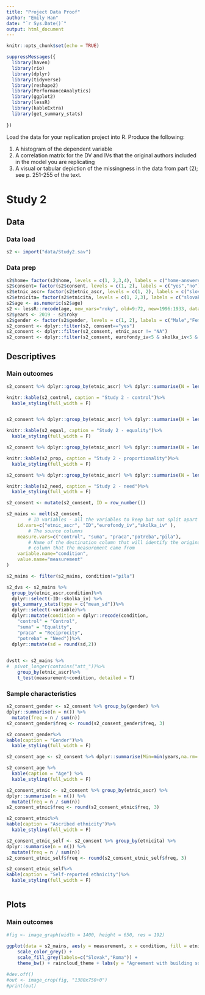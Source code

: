 ```yaml
---
title: "Project Data Proof"
author: "Emily Han"
date: "`r Sys.Date()`"
output: html_document
---
```


```r
knitr::opts_chunk$set(echo = TRUE)
```

```r
suppressMessages({
  library(haven)
  library(rio)
  library(dplyr)
  library(tidyverse)
  library(reshape2)
  library(PerformanceAnalytics)
  library(ggplot2)
  library(lessR)
  library(kableExtra)
  library(get_summary_stats)
  
})
```


Load the data for your replication project into R.  Produce the following:

1. A histogram of the dependent variable
2. A correlation matrix for the DV and IVs that the original authors included in the model you are replicating
3. A visual or tabular depiction of the missingness in the data from part (2); see p. 251-255 of the text.


# Study 2 {.tabset}
## Data {.tabset}
### Data load
```r
s2 <- import("data/Study2.sav")
```

### Data prep
```r
s2$home= factor(s2$home, levels = c(1, 2,3,4), labels = c("home-answered","away-notanswered","home-return", "away-return"))
s2$consent= factor(s2$consent, levels = c(1, 2), labels = c("yes","no"))
s2$etnic_ascr= factor(s2$etnic_ascr, levels = c(1, 2), labels = c("slovak","roma"))
s2$etnicita= factor(s2$etnicita, levels = c(1, 2,3), labels = c("slovak","roma","other"))
s2$age <- as.numeric(s2$age)
s2 <- lessR::recode(age, new_vars="roky", old=9:72, new=1996:1933, data = s2)
s2$years <- 2019 - s2$roky
s2$gender <- factor(s2$gender, levels = c(1, 2), labels = c("Male","Female"))
s2_consent <- dplyr::filter(s2, consent=="yes")
s2_consent <- dplyr::filter(s2_consent, etnic_ascr != "NA")
s2_consent <- dplyr::filter(s2_consent, eurofondy_iv<5 & skolka_iv<5 & skolka_agree<5 & skolka_vote<5 & skolka_norms < 5 & control < 5 & suma < 5 & praca < 5 & potreba<5 & pila <5 )
```

## Descriptives {.tabset}
### Main outcomes {.tabset}
```r
s2_consent %>% dplyr::group_by(etnic_ascr) %>% dplyr::summarise(N = length(control), Min=min(control,na.rm= TRUE),Q1 = quantile(control,probs = .25,na.rm = TRUE),Median = median(control, na.rm = TRUE),Q3 = quantile(control,probs = .75,na.rm = TRUE),Max = max(control,na.rm = TRUE),Mean = mean(control, na.rm = TRUE),SD = sd(control, na.rm = TRUE), Skew = skewness(control, na.rm = TRUE), Kurtosis = kurtosis(control, na.rm = TRUE)) -> s2_control

knitr::kable(s2_control, caption = "Study 2 - control")%>%
  kable_styling(full_width = F)


s2_consent %>% dplyr::group_by(etnic_ascr) %>% dplyr::summarise(N = length(suma), Min=min(suma,na.rm= TRUE),Q1 = quantile(suma,probs = .25,na.rm = TRUE),Median = median(suma, na.rm = TRUE),Q3 = quantile(suma,probs = .75,na.rm = TRUE),Max = max(suma,na.rm = TRUE),Mean = mean(suma, na.rm = TRUE),SD = sd(suma, na.rm = TRUE), Skew = skewness(suma, na.rm = TRUE), Kurtosis = kurtosis(suma, na.rm = TRUE)) -> s2_equal

knitr::kable(s2_equal, caption = "Study 2 - equality")%>%
  kable_styling(full_width = F)

s2_consent %>% dplyr::group_by(etnic_ascr) %>% dplyr::summarise(N = length(praca), Min=min(praca,na.rm= TRUE),Q1 = quantile(praca,probs = .25,na.rm = TRUE),Median = median(praca, na.rm = TRUE),Q3 = quantile(praca,probs = .75,na.rm = TRUE),Max = max(praca,na.rm = TRUE),Mean = mean(praca, na.rm = TRUE),SD = sd(praca, na.rm = TRUE), Skew = skewness(praca, na.rm = TRUE), Kurtosis = kurtosis(praca, na.rm = TRUE)) -> s2_prop

knitr::kable(s2_prop, caption = "Study 2 - proportionality")%>%
  kable_styling(full_width = F)

s2_consent %>% dplyr::group_by(etnic_ascr) %>% dplyr::summarise(N = length(potreba), Min=min(potreba,na.rm= TRUE),Q1 = quantile(potreba,probs = .25,na.rm = TRUE),Median = median(potreba, na.rm = TRUE),Q3 = quantile(potreba,probs = .75,na.rm = TRUE),Max = max(potreba,na.rm = TRUE),Mean = mean(potreba, na.rm = TRUE),SD = sd(potreba, na.rm = TRUE), Skew = skewness(potreba, na.rm = TRUE), Kurtosis = kurtosis(potreba, na.rm = TRUE)) -> s2_need

knitr::kable(s2_need, caption = "Study 2 - need")%>%
  kable_styling(full_width = F)

```

```r

s2_consent <- mutate(s2_consent, ID = row_number())

s2_mains <- melt(s2_consent,
        # ID variables - all the variables to keep but not split apart on
    id.vars=c("etnic_ascr", "ID","eurofondy_iv","skolka_iv" ),
        # The source columns
    measure.vars=c("control", "suma", "praca","potreba","pila"),
        # Name of the destination column that will identify the original
        # column that the measurement came from
    variable.name="condition",
    value.name="measurement"
)

s2_mains <- filter(s2_mains, condition!="pila") 

s2_dvs <- s2_mains %>%
  group_by(etnic_ascr,condition)%>%
  dplyr::select(-ID:-skolka_iv) %>%
  get_summary_stats(type = c("mean_sd"))%>%
  dplyr::select(-variable)%>%
  dplyr::mutate(condition = dplyr::recode(condition,
    "control" = "Control",
    "suma" = "Equality",
    "praca" = "Reciprocity",
    "potreba" = "Need"))%>%
  dplyr::mutate(sd = round(sd,2))
      

dvstt <- s2_mains %>% 
#  pivot_longer(contains("att_"))%>% 
    group_by(etnic_ascr)%>% 
    t_test(measurement~condition, detailed = T)      

```


### Sample characteristics
```r
s2_consent_gender <- s2_consent %>% group_by(gender) %>% 
dplyr::summarise(n = n()) %>%
  mutate(freq = n / sum(n))
s2_consent_gender$freq <- round(s2_consent_gender$freq, 3)

s2_consent_gender%>%
kable(caption = "Gender")%>%
  kable_styling(full_width = F)

s2_consent_age <- s2_consent %>% dplyr::summarise(Min=min(years,na.rm= TRUE),Q1 = quantile(years,probs = .25,na.rm = TRUE),Median = median(years, na.rm = TRUE),Q3 = quantile(years,probs = .75,na.rm = TRUE),Max = max(years,na.rm = TRUE),Mean = round(mean(years, na.rm = TRUE),3),SD = round(sd(years, na.rm = TRUE),2),n = n(),Missing = sum(is.na(years))) 

s2_consent_age %>%
  kable(caption = "Age") %>%
  kable_styling(full_width = F)

s2_consent_etnic <- s2_consent %>% group_by(etnic_ascr) %>% 
dplyr::summarise(n = n()) %>%
  mutate(freq = n / sum(n))
s2_consent_etnic$freq <- round(s2_consent_etnic$freq, 3)

s2_consent_etnic%>%
kable(caption = "Ascribed ethnicity")%>%
  kable_styling(full_width = F)

s2_consent_etnic_self <- s2_consent %>% group_by(etnicita) %>% 
dplyr::summarise(n = n()) %>%
  mutate(freq = n / sum(n))
s2_consent_etnic_self$freq <- round(s2_consent_etnic_self$freq, 3)

s2_consent_etnic_self%>%
kable(caption = "Self-reported ethnicity")%>%
  kable_styling(full_width = F)
```



```r

```

## Plots {.tabset}
### Main outcomes
```r


#fig <- image_graph(width = 1400, height = 650, res = 192)
    
ggplot(data = s2_mains, aes(y = measurement, x = condition, fill = etnic_ascr)) + geom_flat_violin(data = s2_mains, position = position_nudge(x = .2, y = 0), alpha = .8) + geom_point(data = s2_mains, aes(y = measurement, color = etnic_ascr), position = position_jitter(width = .15,height = .15), size = .5, alpha = 1.2) +
    scale_color_grey() +
    scale_fill_grey(labels=c("Slovak","Roma")) +
    theme_bw() + raincloud_theme + labs(y = "Agreement with building social housing") + scale_x_discrete(expand = c(0.15,0.2),labels=c("Control","Equality","Reciprocity","Need"))+ labs(fill='Ascribed \nethnicity') + guides(color = FALSE) 

#dev.off()  
#out <- image_crop(fig, "1380x750+0")
#print(out)
```
